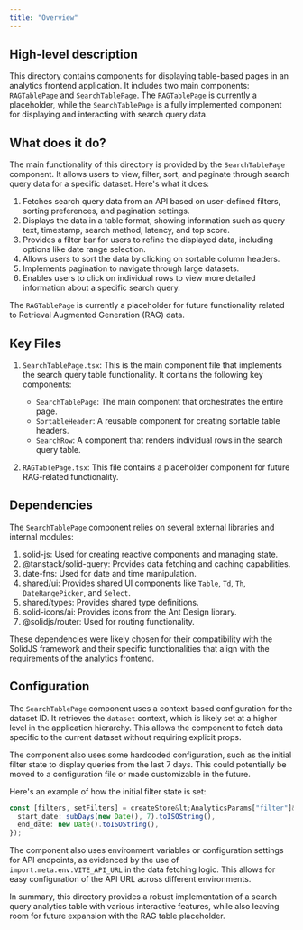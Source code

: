 ```yaml
---
title: "Overview"
---
```


## High-level description
This directory contains components for displaying table-based pages in an analytics frontend application. It includes two main components: `RAGTablePage` and `SearchTablePage`. The `RAGTablePage` is currently a placeholder, while the `SearchTablePage` is a fully implemented component for displaying and interacting with search query data.

## What does it do?
The main functionality of this directory is provided by the `SearchTablePage` component. It allows users to view, filter, sort, and paginate through search query data for a specific dataset. Here's what it does:

1. Fetches search query data from an API based on user-defined filters, sorting preferences, and pagination settings.
2. Displays the data in a table format, showing information such as query text, timestamp, search method, latency, and top score.
3. Provides a filter bar for users to refine the displayed data, including options like date range selection.
4. Allows users to sort the data by clicking on sortable column headers.
5. Implements pagination to navigate through large datasets.
6. Enables users to click on individual rows to view more detailed information about a specific search query.

The `RAGTablePage` is currently a placeholder for future functionality related to Retrieval Augmented Generation (RAG) data.

## Key Files

1. `SearchTablePage.tsx`: This is the main component file that implements the search query table functionality. It contains the following key components:
   - `SearchTablePage`: The main component that orchestrates the entire page.
   - `SortableHeader`: A reusable component for creating sortable table headers.
   - `SearchRow`: A component that renders individual rows in the search query table.

2. `RAGTablePage.tsx`: This file contains a placeholder component for future RAG-related functionality.

## Dependencies
The `SearchTablePage` component relies on several external libraries and internal modules:

1. solid-js: Used for creating reactive components and managing state.
2. @tanstack/solid-query: Provides data fetching and caching capabilities.
3. date-fns: Used for date and time manipulation.
4. shared/ui: Provides shared UI components like `Table`, `Td`, `Th`, `DateRangePicker`, and `Select`.
5. shared/types: Provides shared type definitions.
6. solid-icons/ai: Provides icons from the Ant Design library.
7. @solidjs/router: Used for routing functionality.

These dependencies were likely chosen for their compatibility with the SolidJS framework and their specific functionalities that align with the requirements of the analytics frontend.

## Configuration
The `SearchTablePage` component uses a context-based configuration for the dataset ID. It retrieves the `dataset` context, which is likely set at a higher level in the application hierarchy. This allows the component to fetch data specific to the current dataset without requiring explicit props.

The component also uses some hardcoded configuration, such as the initial filter state to display queries from the last 7 days. This could potentially be moved to a configuration file or made customizable in the future.

Here's an example of how the initial filter state is set:

```typescript
const [filters, setFilters] = createStore&lt;AnalyticsParams["filter"]&gt;({
  start_date: subDays(new Date(), 7).toISOString(),
  end_date: new Date().toISOString(),
});
```

The component also uses environment variables or configuration settings for API endpoints, as evidenced by the use of `import.meta.env.VITE_API_URL` in the data fetching logic. This allows for easy configuration of the API URL across different environments.

In summary, this directory provides a robust implementation of a search query analytics table with various interactive features, while also leaving room for future expansion with the RAG table placeholder.